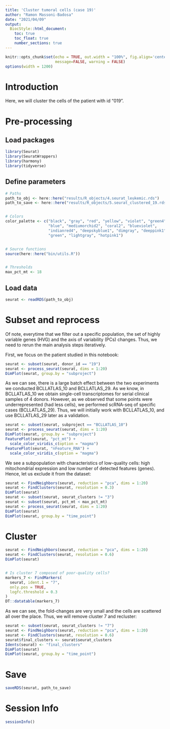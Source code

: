 ```yaml
---
title: 'Cluster tumoral cells (case 19)'
author: "Ramon Massoni-Badosa"
date: "2021/04/09"
output: 
  BiocStyle::html_document:
    toc: true
    toc_float: true
    number_sections: true
---
```


```r
knitr::opts_chunk$set(echo = TRUE, out.width = "100%", fig.align='center', 
                      message=FALSE, warning = FALSE)
options(width = 1200)
```


# Introduction

Here, we will cluster the cells of the patient with id "019".


# Pre-processing

## Load packages

```r
library(Seurat)
library(SeuratWrappers)
library(harmony)
library(tidyverse)
```


## Define parameters

```r
# Paths
path_to_obj <- here::here("results/R_objects/4.seurat_leukemic.rds")
path_to_save <- here::here("results/R_objects/5.seurat_clustered_19.rds")


# Colors
color_palette <- c("black", "gray", "red", "yellow", "violet", "green4",
                   "blue", "mediumorchid2", "coral2", "blueviolet",
                   "indianred4", "deepskyblue1", "dimgray", "deeppink1",
                   "green", "lightgray", "hotpink1")


# Source functions
source(here::here("bin/utils.R"))


# Thresholds
max_pct_mt <- 18
```

  
## Load data

```r
seurat <- readRDS(path_to_obj)
```


# Subset and reprocess

Of note, everytime that we filter out a specific population, the set of highly variable genes (HVG) and the axis of variability (PCs) changes. Thus, we need to rerun the main analysis steps iteratively.

First, we focus on the patient studied in this notebook:

```r
seurat <- subset(seurat, donor_id == "19")
seurat <- process_seurat(seurat, dims = 1:20)
DimPlot(seurat, group.by = "subproject")
```


As we can see, there is a large batch effect between the two experiments we conducted BCLLATLAS_10 and BCLLATLAS_29. As we know, in BCLLATLAS_10 we obtain single-cell transcriptomes for serial clinical samples of 4 donors. However, as we observed that some points were underrepresented (had less cells), we performed scRNA-seq of specific cases (BCLLATLAS_29). Thus, we will initially work with BCLLATLAS_10, and use BCLLATLAS_29 later as a validation.

```r
seurat <- subset(seurat, subproject == "BCLLATLAS_10")
seurat <- process_seurat(seurat, dims = 1:20)
DimPlot(seurat, group.by = "subproject")
FeaturePlot(seurat, "pct_mt") +
  scale_color_viridis_c(option = "magma")
FeaturePlot(seurat, "nFeature_RNA") +
  scale_color_viridis_c(option = "magma")
```


We see a subpopulation with characteristics of low-quality cells: high mitochondrial expression and low number of detected features (genes). Hence, let us exclude it from the dataset:

```r
seurat <- FindNeighbors(seurat, reduction = "pca", dims = 1:20)
seurat <- FindClusters(seurat, resolution = 0.3)
DimPlot(seurat)
seurat <- subset(seurat, seurat_clusters != "3")
seurat <- subset(seurat, pct_mt < max_pct_mt)
seurat <- process_seurat(seurat, dims = 1:20)
DimPlot(seurat)
DimPlot(seurat, group.by = "time_point")
```


# Cluster

```r
seurat <- FindNeighbors(seurat, reduction = "pca", dims = 1:20)
seurat <- FindClusters(seurat, resolution = 0.6)
DimPlot(seurat)


# Is cluster 7 composed of poor-quality cells?
markers_7 <- FindMarkers(
  seurat, ident.1 = "7",
  only.pos = TRUE,
  logfc.threshold = 0.3
)
DT::datatable(markers_7)
```


As we can see, the fold-changes are very small and the cells are scattered all over the place. Thus, we will remove cluster 7 and recluster:

```r
seurat <- subset(seurat, seurat_clusters != "7")
seurat <- FindNeighbors(seurat, reduction = "pca", dims = 1:20)
seurat <- FindClusters(seurat, resolution = 0.6)
seurat$final_clusters <- seurat$seurat_clusters
Idents(seurat) <- "final_clusters"
DimPlot(seurat)
DimPlot(seurat, group.by = "time_point")
```


# Save

```r
saveRDS(seurat, path_to_save)
```


# Session Info

```r
sessionInfo()
```

